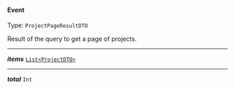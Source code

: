 


#### Event

Type: `ProjectPageResultDTO`

Result of the query to get a page of projects.



---

***items*** [`List<ProjectDTO>`](#project)

---

***total*** `Int`
